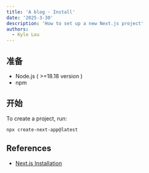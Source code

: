 ```yaml
---
title: 'A blog - Install'
date: '2025-3-30'
description: 'How to set up a new Next.js project'
authors:
  - Kyle Lou
---
```


## 准备

- Node.js ( >=18.18 version )
- npm

## 开始

To create a project, run:

```command
npx create-next-app@latest
```

<Text />

## References

- [Next.js Installation](https://nextjs.org/docs/app/getting-started/installation)
